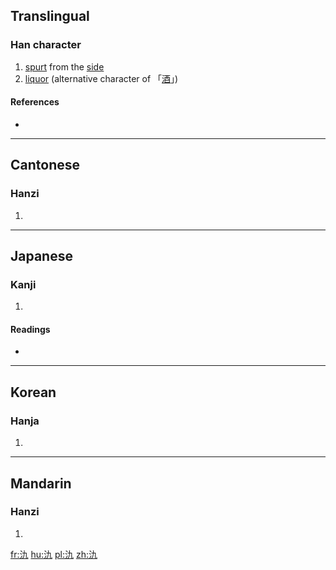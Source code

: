==Translingual==

===Han character===
{{Han char|rn=85|rad=水|as=02|sn=5|four=3411<sub>7</sub>|canj=水大弓 (EKN), X水大弓 (XEKN)|ids=⿰[[氵]][[九]]}}

# [[spurt]] from the [[side]]
# [[liquor]] (alternative character of 「[[酒]]」)

====References====
* {{Han ref|kx=0604.010|dkj=17102|dj=0997.100|hdz=31549.030|uh=6C3F|ud=27711|bh=C9A3|bd=51619}}

----

==Cantonese==

===Hanzi===
{{yue-hanzi|jyut=gwai1|y=gwai1}}

# {{defn|lang=yue|sort=水02}}

----

==Japanese==

===Kanji===
{{ja-kanji|grade=|rs=水02}}

# {{defn|lang=ja|sort=水02}}

====Readings====
* {{ja-readings|on=[[き]] (ki), [[きゅう]] (kyū), [[ぐ]] (gu)|kun=[[おずみ]] (ozumi), [[わきみず]] (wakimizu)}}

----

==Korean==

===Hanja===
{{ko-hanja|hangeul=궤|eumhun=|rv=gwe|mr=kwe|y=kwey}}

# {{defn|lang=ko|sort=水02}}

----

==Mandarin==

===Hanzi===
{{cmn-hanzi|pin=[[dìng]] ([[ding4]]), [[guǐ]] ([[gui3]]), [[tìng]] ([[ting4]])|wg=ting<sup>4</sup>, kuei<sup>3</sup>, t'ing<sup>4</sup>}}

# {{defn|lang=cmn|sort=水02}}

[[fr:氿]]
[[hu:氿]]
[[pl:氿]]
[[zh:氿]]
